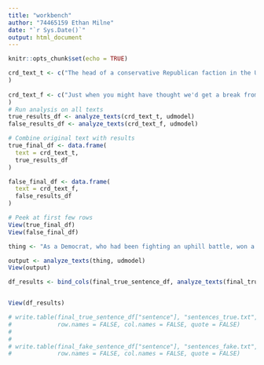 ```yaml
---
title: "workbench"
author: "74465159 Ethan Milne"
date: "`r Sys.Date()`"
output: html_document
---
```


```r
knitr::opts_chunk$set(echo = TRUE)
```

```r
crd_text_t <- c("The head of a conservative Republican faction in the United States Congress, who voted this month for a huge expansion of the national debt to pay for tax cuts, called himself a “fiscal conservative” on Sunday and urged budget restraint in 2018.", "Transgender people will be allowed for the first time to enlist in the United States military starting on Monday as ordered by federal courts, the Pentagon said on Friday, after President Donald Trump’s administration decided not to appeal rulings that blocked his transgender ban.", "President Donald Trump called on the United States Postal Service on Friday to charge “much more” to ship packages for Amazon (AMZN.O), picking another fight with an online retail giant he has criticized in the past.", "A man claiming to be the person who delivered a gift-wrapped package of horse manure at the Los Angeles home of United States Treasury Secretary Steven Mnuchin said on Monday he did it to protest the federal tax overhaul signed into law last week by President Donald Trump.", "A gift-wrapped package addressed to United States Treasury Secretary Steven Mnuchin’s home in a posh Los Angeles neighborhood that was suspected of being a bomb was instead filled with horse manure, police told local media.", "The United States Justice Department has issued new guidelines for immigration judges that remove some instructions for how to protect unaccompanied juveniles appearing in their courtrooms.", "Peru’s President Pedro Pablo Kuczynski could end up the surprise winner of an attempt to oust him from power this week, after some opposition lawmakers broke ranks with party leaders to support him, opening a divide that might strengthen his hand.", "The United States Congress on Thursday approved a temporary funding bill to prevent federal agencies from shutting down at midnight Friday when existing money was set to expire."
)
              
crd_text_f <- c("Just when you might have thought we'd get a break from watching people kiss Donald Trump's ass and stroke his ego ad nauseam, a pro-Trump group creates an ad that's nothing but people doing even more of those exact things.", "Republicans are working overtime trying to sell their scam of a tax bill to the public as something that directly targets middle-class and working-class families with financial relief.", "While on the campaign trail, Donald Trump promised to revive the coal industry and after he took power, he signed an executive order rolling back a temporary ban on mining coal and a stream protection rule that was imposed by the Obama administration.", "Former reality show star Donald Trump has repeatedly refused to be held responsible for the words that come out of his own mouth, even when it's on tape.", "All senator John McCain wanted to achieve on the morning of Monday, December 4 was to hit that magic milestone of three million Twitter followers, a goal of which he was just 74 followers shy.", "Donald Trump just got back from binge-golfing over a span of five days and he's on track to triple the time former President Barack Obama spent on the golf course in his first year in office even though he repeatedly disparaged his predecessor for golfing.", "As a Democrat won a Senate seat in deep-red Alabama, social media offered up everyone's opinion because that's what social media does."
)
# Run analysis on all texts
true_results_df <- analyze_texts(crd_text_t, udmodel)
false_results_df <- analyze_texts(crd_text_f, udmodel)

# Combine original text with results
true_final_df <- data.frame(
  text = crd_text_t,
  true_results_df
)

false_final_df <- data.frame(
  text = crd_text_f,
  false_results_df
)

# Peek at first few rows
View(true_final_df)
View(false_final_df)
```

```r
thing <- "As a Democrat, who had been fighting an uphill battle, won a Senate seat in deep-red Alabama, social media quickly offered up everyone’s opinion, which was expected because that is precisely what social media tends to do whenever political events of this scale occur."

output <- analyze_texts(thing, udmodel)
View(output)

```



```r

df_results <- bind_cols(final_true_sentence_df, analyze_texts(final_true_sentence_df$sentence, udmodel))


View(df_results)
```

```r
# write.table(final_true_sentence_df["sentence"], "sentences_true.txt", 
#             row.names = FALSE, col.names = FALSE, quote = FALSE)
# 
# 
# write.table(final_fake_sentence_df["sentence"], "sentences_fake.txt", 
#             row.names = FALSE, col.names = FALSE, quote = FALSE)
```


